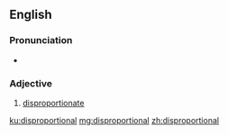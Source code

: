 ==English==

===Pronunciation===
* {{a|UK}} {{IPA|[dɪspɹəˈpɔːʃənəɫ]|lang=en}}

===Adjective===
{{en-adj}}

# [[disproportionate]]

[[ku:disproportional]]
[[mg:disproportional]]
[[zh:disproportional]]